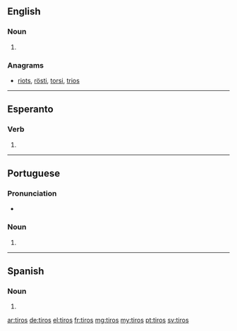 {{also|tīros}}
==English==

===Noun===
{{head|en}}

# {{plural of|tiro}}

===Anagrams===
* [[riots#English|riots]], [[rösti#English|rösti]], [[torsi#English|torsi]], [[trios#English|trios]]

----

==Esperanto==

===Verb===
{{head|eo}}

# {{eo-form of|tir|os}}

----

==Portuguese==

===Pronunciation===
* {{a|PT}} {{IPA|/ˈti.ɾuʃ/|lang=pt}}

===Noun===
{{pt-noun-form|m-p}}

# {{plural of|tiro|lang=pt}}

----

==Spanish==

===Noun===
{{head|es|noun form|g=m-p}}

# {{plural of|nocat=1|tiro|lang=es}}

[[ar:tiros]]
[[de:tiros]]
[[el:tiros]]
[[fr:tiros]]
[[mg:tiros]]
[[my:tiros]]
[[pt:tiros]]
[[sv:tiros]]